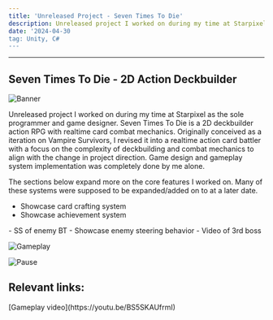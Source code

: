 ```yaml
---
title: 'Unreleased Project - Seven Times To Die'
description: Unreleased project I worked on during my time at Starpixel.
date: '2024-04-30
tag: Unity, C#
---
```



<hr className="top_hr" />

## Seven Times To Die - 2D Action Deckbuilder

<Image
  src="/assets/LoL_1.png"
  alt="Banner"
  width={1125}
  height={750}
  priority
  className="portfolio-image"
/>

Unreleased project I worked on during my time at Starpixel as the sole programmer and game designer. Seven Times To Die is a 2D deckbuilder action RPG with 
realtime card combat mechanics. Originally conceived as a iteration on Vampire Survivors, I revised it into a realtime action card battler with a focus on 
the complexity of deckbuilding and combat mechanics to align with the change in project direction. Game design and gameplay system implementation was completely done by me alone.

The sections below expand more on the core features I worked on. Many of these systems were supposed to be expanded/added on to at a later date.
<hr1 className="Deckbuilding System" />
<hr1 className="Combat System" />
<hr1 className="Progression Systems" />
- Showcase card crafting system
- Showcase achievement system
<hr1 className="Enemy Behavior and Boss Encounters" />
- SS of enemy BT
- Showcase enemy steering behavior
- Video of 3rd boss
<hr1 className="Data Serialization" />

<Image
  src="/assets/LoL_2.png"
  alt="Gameplay"
  width={1125}
  height={750}
  priority
  className="portfolio-image"
/>

<Image
  src="/assets/LoL_3.png"
  alt="Pause"
  width={1125}
  height={750}
  priority
  className="portfolio-image"
/>

## Relevant links:

<div style={{display: "flex", alignContent: "left"}}>
  <Icon inline icon="logos:youtube-icon" height="24" width="24"/> <span>[Gameplay video](https://youtu.be/BS5SKAUfrmI)</span>
</div>


